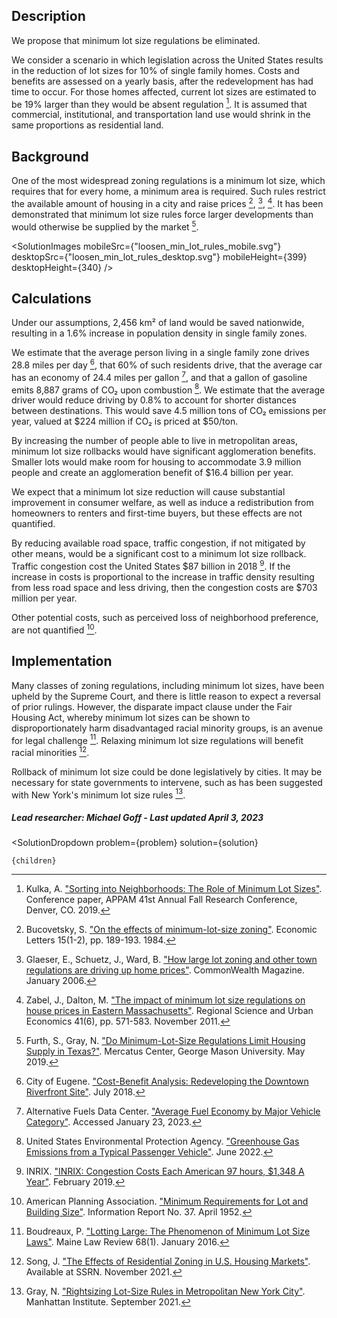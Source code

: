 


## Description

We propose that minimum lot size regulations be eliminated.

We consider a scenario in which legislation across the United States results in the reduction of lot sizes for 10% of single family homes. Costs and benefits are assessed on a yearly basis, after the redevelopment has had time to occur. For those homes affected, current lot sizes are estimated to be 19% larger than they would be absent regulation [^"2"]. It is assumed that commercial, institutional, and transportation land use would shrink in the same proportions as residential land.


## Background

One of the most widespread zoning regulations is a minimum lot size, which requires that for every home, a minimum area is required. Such rules restrict the available amount of housing in a city and raise prices [^"8"], [^"17"], [^"36"]. It has been demonstrated that minimum lot size rules force larger developments than would otherwise be supplied by the market [^"6"].

<SolutionImages 
  mobileSrc={"loosen_min_lot_rules_mobile.svg"}
  desktopSrc={"loosen_min_lot_rules_desktop.svg"}
   mobileHeight={399}
  desktopHeight={340}
/>

## Calculations

Under our assumptions, 2,456 km² of land would be saved nationwide, resulting in a 1.6% increase in population density in single family zones.

We estimate that the average person living in a single family zone drives 28.8 miles per day [^"9"], that 60% of such residents drive, that the average car has an economy of 24.4 miles per gallon [^"7"], and that a gallon of gasoline emits 8,887 grams of CO₂ upon combustion [^"10"]. We estimate that the average driver would reduce driving by 0.8% to account for shorter distances between destinations. This would save 4.5 million tons of CO₂ emissions per year, valued at $224 million if CO₂ is priced at $50/ton.

By increasing the number of people able to live in metropolitan areas, minimum lot size rollbacks would have significant agglomeration benefits. Smaller lots would make room for housing to accommodate 3.9 million people and create an agglomeration benefit of $16.4 billion per year.

We expect that a minimum lot size reduction will cause substantial improvement in consumer welfare, as well as induce a redistribution from homeowners to renters and first-time buyers, but these effects are not quantified.

By reducing available road space, traffic congestion, if not mitigated by other means, would be a significant cost to a minimum lot size rollback. Traffic congestion cost the United States $87 billion in 2018 [^"4"]. If the increase in costs is proportional to the increase in traffic density resulting from less road space and less driving, then the congestion costs are $703 million per year.

Other potential costs, such as perceived loss of neighborhood preference, are not quantified [^"5"].


## Implementation

Many classes of zoning regulations, including minimum lot sizes, have been upheld by the Supreme Court, and there is little reason to expect a reversal of prior rulings. However, the disparate impact clause under the Fair Housing Act, whereby minimum lot sizes can be shown to disproportionately harm disadvantaged racial minority groups, is an avenue for legal challenge [^"3"]. Relaxing minimum lot size regulations will benefit racial minorities [^"30"].

Rollback of minimum lot size could be done legislatively by cities. It may be necessary for state governments to intervene, such as has been suggested with New York's minimum lot size rules [^"1"].

##### Lead researcher: Michael Goff - Last updated April 3, 2023

[^"1"]: Gray, N. ["Rightsizing Lot-Size Rules in Metropolitan New York City"](https://www.manhattan-institute.org/gray-rightsizing-lot-size-rules-new-york-city). Manhattan Institute. September 2021.

[^"2"]: Kulka, A. ["Sorting into Neighborhoods: The Role of Minimum Lot Sizes"](https://drive.google.com/file/d/1Wr8T687wz-jVVMEVWoZCQXB53pxCM5hK/view). Conference paper, APPAM 41st Annual Fall Research Conference, Denver, CO. 2019.

[^"3"]: Boudreaux, P. ["Lotting Large: The Phenomenon of Minimum Lot Size Laws"](https://digitalcommons.mainelaw.maine.edu/cgi/viewcontent.cgi?article=1017&context=mlr). Maine Law Review 68(1). January 2016.

[^"4"]: INRIX. ["INRIX: Congestion Costs Each American 97 hours, $1,348 A Year"](https://inrix.com/press-releases/scorecard-2018-us/). February 2019.

[^"5"]: American Planning Association. ["Minimum Requirements for Lot and Building Size"](https://www.planning.org/pas/reports/report37.htm). Information Report No. 37. April 1952.

[^"6"]: Furth, S., Gray, N. ["Do Minimum-Lot-Size Regulations Limit Housing Supply in Texas?"](https://www.mercatus.org/students/research/research-papers/do-minimum-lot-size-regulations-limit-housing-supply-texas). Mercatus Center, George Mason University. May 2019.

[^"7"]: Alternative Fuels Data Center. ["Average Fuel Economy by Major Vehicle Category"](https://afdc.energy.gov/data/10310). Accessed January 23, 2023.

[^"8"]: Bucovetsky, S. ["On the effects of minimum-lot-size zoning"](https://www.sciencedirect.com/science/article/abs/pii/016517658490065X). Economic Letters 15(1-2), pp. 189-193. 1984.

[^"9"]: City of Eugene. ["Cost-Benefit Analysis: Redeveloping the Downtown Riverfront Site"](https://eugene-or.gov/DocumentCenter/View/41336/Downtown-Riverfront-Cost-Benefit-Analysis-July-3-2018-?bidId=). July 2018.

[^"10"]: United States Environmental Protection Agency. ["Greenhouse Gas Emissions from a Typical Passenger Vehicle"](https://www.epa.gov/greenvehicles/greenhouse-gas-emissions-typical-passenger-vehicle). June 2022.

[^"17"]: Glaeser, E., Schuetz, J., Ward, B. ["How large lot zoning and other town regulations are driving up home prices"](https://commonwealthmagazine.org/uncategorized/how-large-lot-zoning-and-other-town-regulations-are-driving-up-home-prices/). CommonWealth Magazine. January 2006.

[^"30"]: Song, J. ["The Effects of Residential Zoning in U.S. Housing Markets"](https://papers.ssrn.com/sol3/papers.cfm?abstract_id=3996483). Available at SSRN. November 2021.

[^"36"]: Zabel, J., Dalton, M. ["The impact of minimum lot size regulations on house prices in Eastern Massachusetts"](https://www.sciencedirect.com/science/article/pii/S016604621100072X). Regional Science and Urban Economics 41(6), pp. 571-583. November 2011.

  <SolutionDropdown 
    problem={problem} 
    solution={solution}
  >
    {children}
  </SolutionDropdown>